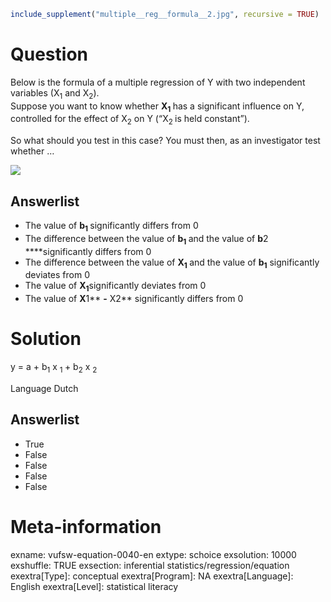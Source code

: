 ```r
include_supplement("multiple__reg__formula__2.jpg", recursive = TRUE)
```

Question
========
Below is the formula of a multiple regression of Y with two independent variables (X<sub>1</sub> and X<sub>2</sub>).  
Suppose you want to know whether **X**<sub>**1** </sub>has a significant influence on Y, controlled for the effect of X<sub>2</sub> on Y ("X<sub>2 </sub>is held constant").  
  
So what should you test in this case? You must then, as an investigator test whether ...  
  
![](multiple__reg__formula__2.jpg)

Answerlist
----------
* The value of **b**<sub>**1** </sub>significantly differs from 0
* The difference between the value of **b**<sub>**1** </sub>and the value of **b<sub>**2**</sub>** ****significantly differs from 0
* The difference between the value of **X**<sub>**1** </sub>and the value of **b**<sub>**1**</sub> significantly deviates from 0
* The value of **X**<sub>**1**</sub>significantly deviates from 0
* The value of **X<sub>**1** </sub>**-** X**<sub>**2** </sub>significantly differs from 0

Solution
========

 y = a + b<sub>1</sub> x <sub>1 </sub>+ b<sub>2</sub> x <sub>2</sub>

Language Dutch


Answerlist
----------
* True
* False
* False
* False
* False

Meta-information
================
exname: vufsw-equation-0040-en
extype: schoice
exsolution: 10000
exshuffle: TRUE
exsection: inferential statistics/regression/equation
exextra[Type]: conceptual
exextra[Program]: NA
exextra[Language]: English
exextra[Level]: statistical literacy

